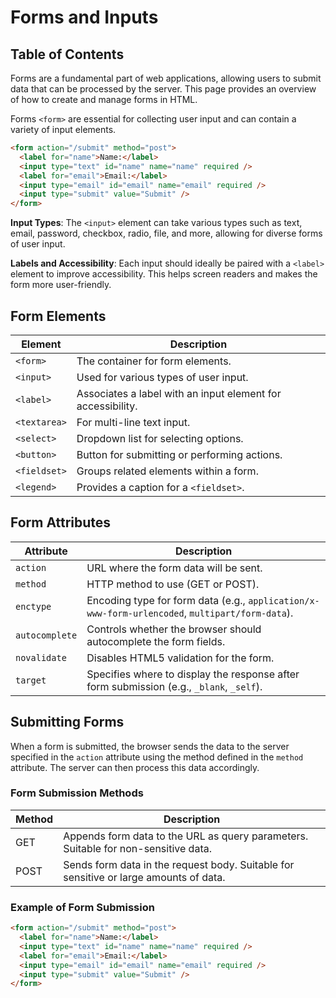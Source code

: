 
# Forms and Inputs

## Table of Contents

Forms are a fundamental part of web applications, allowing users to submit data that can be processed by the server. This page provides an overview of how to create and manage forms in HTML.

Forms `<form>` are essential for collecting user input and can contain a variety of input elements.

```html
<form action="/submit" method="post">
  <label for="name">Name:</label>
  <input type="text" id="name" name="name" required />
  <label for="email">Email:</label>
  <input type="email" id="email" name="email" required />
  <input type="submit" value="Submit" />
</form>
```

**Input Types**: The `<input>` element can take various types such as text, email, password, checkbox, radio, file, and more, allowing for diverse forms of user input.

**Labels and Accessibility**: Each input should ideally be paired with a `<label>` element to improve accessibility. This helps screen readers and makes the form more user-friendly.

<BackToTop />

## Form Elements

| Element      | Description                                                 |
| ------------ | ----------------------------------------------------------- |
| `<form>`     | The container for form elements.                            |
| `<input>`    | Used for various types of user input.                       |
| `<label>`    | Associates a label with an input element for accessibility. |
| `<textarea>` | For multi-line text input.                                  |
| `<select>`   | Dropdown list for selecting options.                        |
| `<button>`   | Button for submitting or performing actions.                |
| `<fieldset>` | Groups related elements within a form.                      |
| `<legend>`   | Provides a caption for a `<fieldset>`.                      |

## Form Attributes

| Attribute      | Description                                                                                     |
| -------------- | ----------------------------------------------------------------------------------------------- |
| `action`       | URL where the form data will be sent.                                                           |
| `method`       | HTTP method to use (GET or POST).                                                               |
| `enctype`      | Encoding type for form data (e.g., `application/x-www-form-urlencoded`, `multipart/form-data`). |
| `autocomplete` | Controls whether the browser should autocomplete the form fields.                               |
| `novalidate`   | Disables HTML5 validation for the form.                                                         |
| `target`       | Specifies where to display the response after form submission (e.g., `_blank`, `_self`).        |

<BackToTop />

## Submitting Forms

When a form is submitted, the browser sends the data to the server specified in the `action` attribute using the method defined in the `method` attribute. The server can then process this data accordingly.

### Form Submission Methods

| Method | Description                                                                           |
| ------ | ------------------------------------------------------------------------------------- |
| GET    | Appends form data to the URL as query parameters. Suitable for non-sensitive data.    |
| POST   | Sends form data in the request body. Suitable for sensitive or large amounts of data. |

### Example of Form Submission

```html
<form action="/submit" method="post">
  <label for="name">Name:</label>
  <input type="text" id="name" name="name" required />
  <label for="email">Email:</label>
  <input type="email" id="email" name="email" required />
  <input type="submit" value="Submit" />
</form>
```

<BackToTop />
